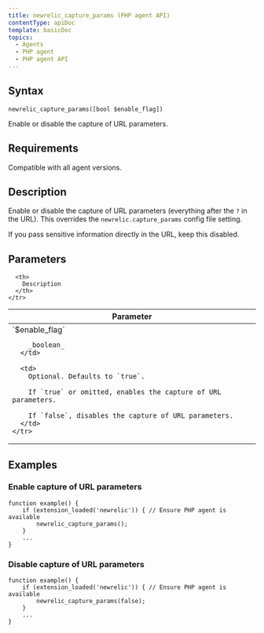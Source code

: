 ```yaml
---
title: newrelic_capture_params (PHP agent API)
contentType: apiDoc
template: basicDoc
topics:
  - Agents
  - PHP agent
  - PHP agent API
---
```


## Syntax

```
newrelic_capture_params([bool $enable_flag])
```

Enable or disable the capture of URL parameters.

## Requirements

Compatible with all agent versions.

## Description

Enable or disable the capture of URL parameters (everything after the `?` in the URL). This overrides the `newrelic.capture_params` config file setting.

<Callout variant="important">
  If you pass sensitive information directly in the URL, keep this disabled.
</Callout>

## Parameters

<Table>
  <thead>
    <tr>
      <th width="25%">
        Parameter
      </th>

      <th>
        Description
      </th>
    </tr>
  </thead>

  <tbody>
    <tr>
      <td>
        `$enable_flag`

        _boolean_
      </td>

      <td>
        Optional. Defaults to `true`.

        If `true` or omitted, enables the capture of URL parameters.

        If `false`, disables the capture of URL parameters.
      </td>
    </tr>
  </tbody>
</Table>

## Examples

### Enable capture of URL parameters

```
function example() {
    if (extension_loaded('newrelic')) { // Ensure PHP agent is available
	    newrelic_capture_params();
   	}
    ...
}
```

### Disable capture of URL parameters

```
function example() {
    if (extension_loaded('newrelic')) { // Ensure PHP agent is available
	    newrelic_capture_params(false);
    }
    ...
}
```
